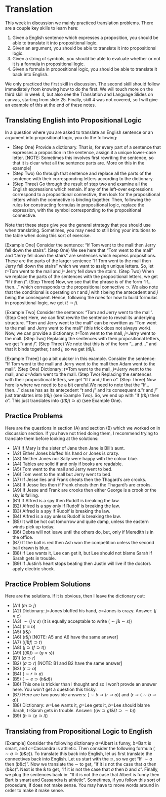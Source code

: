 # Translation

This week in discussion we mainly practiced translation problems. There are a couple key skills to learn here:

1. Given a English sentence which expresses a proposition, you should be able to translate it into propositional logic.
2. Given an argument, you should be able to translate it into propositional logic.
3. Given a string of symbols, you should be able to evaluate whether or not it is a formula in propositional logic.
4. Given a formula in propositional logic, you should be able to translate it back into English.

We only practiced the first skill in discussion. The second skill should follow immediately from knowing how to do the first. We will touch more on the third skill in week 4, but also see the Translation and Language Slides on canvas, starting from slide 25. Finally, skill 4 was not covered, so I will give an example of this at the end of these notes.

## Translating English into Propositional Logic

In a question where you are asked to translate an English sentence or an argument into propositional logic, you do the following:

- (Step One) Provide a dictionary. That is, for every part of a sentence that expresses a proposition in the sentence, assign it a unique lower-case letter. [NOTE: Sometimes this involves first rewriting the sentence, so that it is clear what all the sentence parts are. More on this in the example]
- (Step Two) Go through that sentence and replace all the parts of the sentence with their corresponding letters according to the dictionary.
- (Step Three) Go through the result of step two and examine all the English expressions which remain. If any of the left-over expressions correspond to a propositional connective, then look for the propositional letters which the connective is binding together. Then, following the rules for constructing formulas in propositional logic, replace the expression, with the symbol corresponding to the propositional connective.

Note that these steps give you the general strategy that you should use when translating. Sometimes, you may need to still bring your intuitions to the table when doing this sort of exercise.

[Example One] Consider the sentence: "If Tom went to the mall then Jerry fell down the stairs". (Step One) We see here that "Tom went to the mall" and "Jerry fell down the stairs" are sentences which express propositions. These are the parts of the larger sentence "If Tom went to the mall then Jerry fell down the stairs" which we want to assign unique letters. So, let $t$=Tom went to the mall and $j$=Jerry fell down the stairs. (Step Two) When we replace the parts of the sentences with the propositional letters, we get "If $t$ then $j$". (Step Three) Now, we see that the phrase is of the form "If$\ldots$ then$\ldots$" which corresponds to the propositional connective $\supset$. We also note that the conditional is operating on $t$ and $j$ with $t$ being the antecedent and $j$ being the consequent. Hence, following the rules for how to build formulas in propositional logic, we get $(t \supset j)$.

[Example Two] Consider the sentence: "Tom and Jerry went to the mall". (Step One) Here, we can first rewrite the sentence to reveal its underlying structure. "Tom and Jerry went to the mall" can be rewritten as "Tom went to the mall and Jerry went to the mall" (this trick does not always work). Now, we can provide a dictionary: $t$=Tom went to the mall, $j$=Jerry went to the mall. (Step Two) Replacing the sentences with their propositional letters, we get "$t$ and $j$". (Step Three) We note that this is of the form "$\ldots$and$\ldots$" and that it binds together, $t$ and $j$, so we get $(t \& j)$.

[Example Three] I go a bit quicker in this example. Consider the sentence: "If Tom went to the mall and Jerry went to the mall then Adam went to the mall". (Step One) Dictionary: $t$=Tom went to the mall, $j$=Jerry went to the mall, and $a$=Adam went to the mall. (Step Two) Replacing the sentences with their propositional letters, we get "If $t$ and $j$ then $a$". (Step Three) Now here is where we need to be a bit careful.We need to note that the "If$\ldots$then$\ldots$" clause has as its antecedent "$t$ and $j$" and its consequent $a$."$t$ and $j$" just translates into $(t \& j)$ (see Example Two). So, we end up with "If $(t \& j)$ then $a$". This just translates into $((t \& j) \supset a)$ (see Example One). 

## Practice Problems

Here are the questions in section (A) and section (B) which we worked on in discussion section. If you have not tried doing them, I recommend trying to translate them before looking at the solutions:

- (A1) If Mary is the sister of Jane then Jane is Bill's aunt.
- (A2) Either Jones bluffed his hand or Jones is crazy.
- (A3) Neither Jones nor Sally were happy with the colour blue.
- (A4) Tables are solid if and only if books are readable.
- (A5) Tom went to the mall and Jerry went to bed.
- (A6) Tom went to the mall but Jerry went to bed.
- (A7) If Jesse lies and Frank cheats then the Thagard's are crooks.
- (A8) If Jesse lies then if Frank cheats then the Thagard's are crooks.
- (A9) If Jesse and Frank are crooks then either George is a crook or the sky is falling.
- (B1) If Alfred is a spy then Rudolf is breaking the law.
- (B2) Alfred is a spy only if Rudolf is breaking the law.
- (B3) Alfred is a spy if Rudolf is breaking the law.
- (B4) Alfred is a spy unless Rudolf is breaking the law.
- (B5) It will be hot out tomorrow and quite damp, unless the eastern winds pick up today.
- (B6) Debra will not leave until the others do, but, only if Meredith is in the office.
- (B7) If the ball is red then Ash won the competition unless the second ball drawn is blue.
- (B8) If Lee wants it, Lee can get it, but Lee should not blame Sarah if Sarah gets in trouble.
- (B9) If Justin's heart stops beating then Justin will live if the doctors apply electric shock.

## Practice Problem Solutions

Here are the solutions. If it is obvious, then I leave the dictionary out:

- (A1) $(m \supset j)$
- (A2) Dictionary: $j$=Jones bluffed his hand, $c$=Jones is crazy. Answer: $(j \lor c)$
- (A3) $\sim(j \lor s)$ (it is equally acceptable to write $(\sim j \& \sim s)$)
- (A4) $(t \equiv b)$
- (A5) $(t \& j)$
- (A6) $(t \& j)$ [NOTE: A5 and A6 have the same answer]
- (A7) $((j \& f) \supset t)$
- (A8) $(j \supset (f \supset t))$
- (A9) $((j \& f) \supset (g \lor s))$
- (B1) $(a \supset r)$
- (B2) $(a \supset r)$ [NOTE: B1 and B2 have the same answer]
- (B3) $(r \supset a)$ 
- (B4) $(\sim r\supset a)$
- (B5) $(\sim e \supset (h \& d))$
- (B6) This one is trickier than I thought and so I won't provde an answer here. You won't get a question this tricky.
- (B7) Here are two possible answers: $(\sim b \supset (r \supset a))$ and $(r \supset (\sim b \supset a))$
- (B8) Dictionary: $w$=Lee wants it, $g$=Lee gets it, $b$=Lee should blame Sarah, $t$=Sarah gets in trouble. Answer: $((w \supset g) \& (t \supset \sim b))$
- (B9) $(h \supset (e \supset l))$

## Translating from Propositional Logic to English

[Example] Consider the following dictionary $a$=Albert is funny, $b$=Bart is smart, and $c$=Cassandra is athletic. Then consider the following formula $(\sim a \supset (b \& c))$. To translate this back into English, let us first translate the connectives back into English. Let us start with the $\supset$, so we get "If $\sim a$ then $(b \& c)$". Now we translate the $\sim$ to get, "If it is not the case that $a$ then $(b \& c)$". Next is the $\&$ to get, "If it is not the case that $a$ then $b$ and $c$". Finally, we plug the sentences back in: "If it is not the case that Albert is funny then Bart is smart and Cassandra is athletic". Sometimes, if you follow this sort of procedure, if does not make sense. You may have to move words around in order to make it make sense.